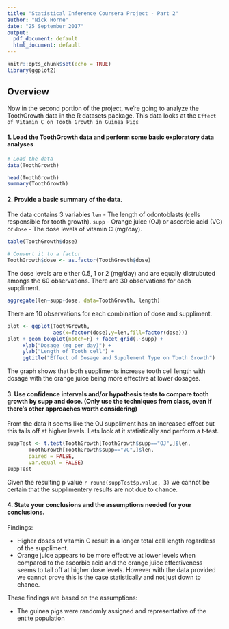```yaml
---
title: "Statistical Inference Coursera Project - Part 2"
author: "Nick Horne"
date: "25 September 2017"
output:
  pdf_document: default
  html_document: default
---
```


```r
knitr::opts_chunk$set(echo = TRUE)
library(ggplot2)
```

## Overview

Now in the second portion of the project, we're going to analyze the ToothGrowth data in the R datasets package. This data looks at the `Effect of Vitamin C on Tooth Growth in Guinea Pigs`

#### 1. Load the ToothGrowth data and perform some basic exploratory data analyses

```r
# Load the data
data(ToothGrowth)

head(ToothGrowth)
summary(ToothGrowth)
```

#### 2. Provide a basic summary of the data.

The data contains 3 variables `len` - The length of odontoblasts (cells responsible for tooth growth). `supp` - Orange juice (OJ) or ascorbic acid (VC) or `dose` - The dose levels of vitamin C (mg/day).

```r
table(ToothGrowth$dose)

# Convert it to a factor
ToothGrowth$dose <- as.factor(ToothGrowth$dose)
```

The dose levels are either 0.5, 1 or 2 (mg/day) and are equaliy distrubuted amongs the 60 observations. There are 30 observations for each suppliment.

```r
aggregate(len~supp+dose, data=ToothGrowth, length)
```

There are 10 observations for each combination of dose and suppliment.

```r
plot <- ggplot(ToothGrowth, 
               aes(x=factor(dose),y=len,fill=factor(dose)))
plot + geom_boxplot(notch=F) + facet_grid(.~supp) +
     xlab("Dosage (mg per day)") +   
     ylab("Length of Tooth cell") +  
     ggtitle("Effect of Dosage and Supplement Type on Tooth Growth")
```

The graph shows that both suppliments increase tooth cell length with dosage with the orange juice being more effective at lower dosages. 

#### 3. Use confidence intervals and/or hypothesis tests to compare tooth growth by supp and dose. (Only use the techniques from class, even if there's other approaches worth considering)

From the data it seems like the OJ suppliment has an increased effect but this tails off at higher levels. Lets look at it statistically and perform a t-test.

```r
suppTest <- t.test(ToothGrowth[ToothGrowth$supp=="OJ",]$len, 
       ToothGrowth[ToothGrowth$supp=="VC",]$len, 
       paired = FALSE, 
       var.equal = FALSE)
suppTest
```

Given the resulting p value `r round(suppTest$p.value, 3)` we cannot be certain that the supplimentery results are not due to chance.

#### 4. State your conclusions and the assumptions needed for your conclusions.

Findings:

* Higher doses of vitamin C result in a longer total cell length regardless of the suppliment.
* Orange juice appears to be more effective at lower levels when compared to the ascorbic acid and the orange juice effectiveness seems to tail off at higher dose levels. However with the data provided we cannot prove this is the case statistically and not just down to chance.

These findings are based on the assumptions:

* The guinea pigs were randomly assigned and representative of the entite population


